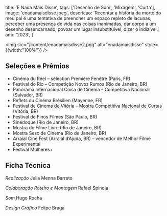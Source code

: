   title: 'E Nada Mais Disse',
  tags: ['Desenho de Som', 'Mixagem', 'Curta'],
  image: 'enadamaisdisse.jpeg',
  descricao: 'Recontar a história da morte do meu pai é uma tentativa de preencher um espaço repleto de lacunas, perceber uma presença de vida nas coisas inanimadas, dar corpo a um desenho desencarnado, povoar um lugar insubstituível, dizer o indizível.',
  ano: '2023',
}


<img src="/content/enadamaisdisse2.png" alt="enadamaisdisse" style={{width:"100%"}} />


## Seleções e Prêmios
- Cinéma du Réel – sélection Première Fenêtre (Paris, FR)
- Festival do Rio – Competição Novos Rumos (Rio de Janeiro, BR)
- Panorama Internacional Coisa de Cinema – Competitiva Nacional (Salvador, BR)
- Reflets du Cinéma Brésilien (Mayenne, FR)
- Festival de Cinema de Vitória – Mostra Competitiva Nacional de Curtas (Vitória, BR)
- Festival de Finos Filmes (São Paulo, BR)
- Sinédoque (Rio de Janeiro, BR)
- Mostra do Filme Livre (Rio de Janeiro, BR)
- Mostra Sesc de Cinema (Rio de Janeiro, BR)
- Arraial Cine Fest (Arraial d’Ajuda, BR) – vencedor de Melhor Filme Experimental
- Festival Mulheres+

## Ficha Técnica

<i>Realização</i>
Julia Menna Barreto

<i>Colaboração Roteiro e Montagem</i>
Rafael Spínola

<i>Som</i>
Hugo Rocha

<i>Design Gráfico</i>
Felipe Braga

